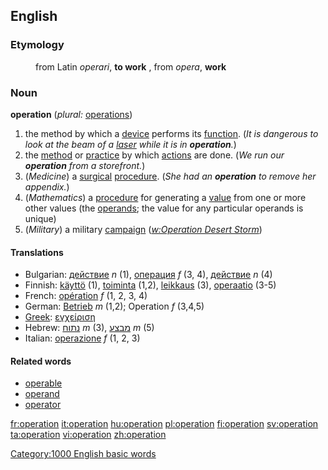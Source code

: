 ==English==

===Etymology===

:from Latin ''operari'', '''to work''' , from ''opera'', '''work'''

===Noun===
'''operation'''  (''plural:'' [[operations]])
# the method by which a [[device]] performs its [[function]].  (''It is dangerous to look at the beam of a [[laser]] while it is in '''operation'''.'')
# the [[method]] or [[practice]] by which [[actions]] are done.  (''We run our '''operation''' from a storefront.'')
# (''Medicine'') a [[surgical]] [[procedure]].  (''She had an '''operation''' to remove her appendix.'')
# (''Mathematics'') a [[procedure]] for generating a [[value]] from one or more other values (the [[operand]]s; the value for any particular operands is unique)
# (''Military'') a military [[campaign]] (''[[w:Operation Desert Storm]]'')

====Translations====

*Bulgarian: [[действие]] ''n'' (1), [[операция]] ''f'' (3, 4), [[действие]] ''n'' (4)
*Finnish: [[käyttö]] (1), [[toiminta]] (1,2), [[leikkaus]] (3), [[operaatio]] (3-5)
*French: [[opération]] ''f'' (1, 2, 3, 4)
*German: [[Betrieb]] ''m'' (1,2); Operation ''f'' (3,4,5)
*[[Greek]]: [[εγχείριση]]
*Hebrew: [[נתוח]] ''m'' (3), [[מבצע]] ''m'' (5)
*Italian: [[operazione]] ''f'' (1, 2, 3)

====Related words====

*[[operable]]
*[[operand]]
*[[operator]]

[[Category:1000 English basic words]]

[[fr:operation]]
[[it:operation]]
[[hu:operation]]
[[pl:operation]]
[[fi:operation]]
[[sv:operation]]
[[ta:operation]]
[[vi:operation]]
[[zh:operation]]